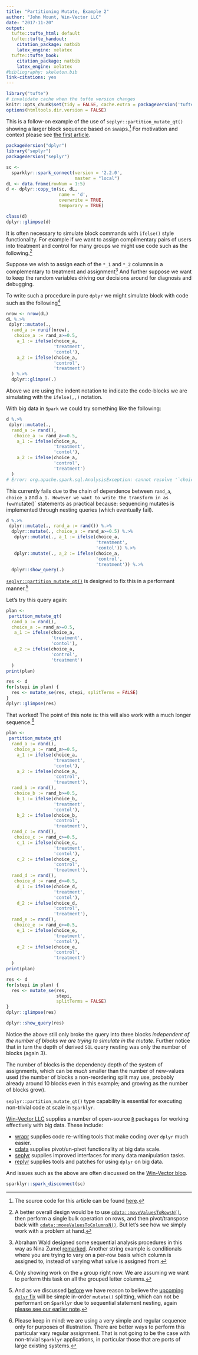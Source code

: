 ```yaml
---
title: "Partitioning Mutate, Example 2"
author: "John Mount, Win-Vector LLC"
date: "2017-11-20"
output:
  tufte::tufte_html: default
  tufte::tufte_handout:
    citation_package: natbib
    latex_engine: xelatex
  tufte::tufte_book:
    citation_package: natbib
    latex_engine: xelatex
#bibliography: skeleton.bib
link-citations: yes
---
```


```r
library("tufte")
# invalidate cache when the tufte version changes
knitr::opts_chunk$set(tidy = FALSE, cache.extra = packageVersion('tufte'))
options(htmltools.dir.version = FALSE)
```

This is a follow-on example of the use of `seplyr::partition_mutate_qt()`
showing a larger block sequence based on swaps.^[The source code for this article can be found [here](https://github.com/WinVector/WinVector.github.io/blob/master/FluidData/partition_mutate_ex2.Rmd).]  For motivation and context please see
[the first article](http://winvector.github.io/FluidData/partition_mutate.html).


```r
packageVersion("dplyr")
library("seplyr")
packageVersion("seplyr")

sc <- 
  sparklyr::spark_connect(version = '2.2.0', 
                          master = "local")
dL <- data.frame(rowNum = 1:5)
d <- dplyr::copy_to(sc, dL, 
                    name = 'd',
                    overwrite = TRUE,
                    temporary = TRUE)

class(d)
dplyr::glimpse(d)
```

It is often necessary to simulate block commands with `ifelse()`
style functionality.  For example if we want to assign complimentary pairs
of users into treatment and control for many groups we might use code such as
the following.^[A better overall design would be to use 
[`cdata::moveValuesToRowsN()`](https://winvector.github.io/cdata/reference/moveValuesToRowsN.html),
then perform a single bulk operation on rows, and then pivot/transpose back
with [`cdata::moveValuesToColumnsN()`](https://winvector.github.io/cdata/reference/moveValuesToColumnsN.html).
But let's see how we simply work with a problem at hand.]

Suppose we wish to assign each of the `*_1` and `*_2` columns in a complementary
to treatment and assignment^[Abraham Wald designed some sequential analysis procedures
in this way as Nina Zumel [remarked](https://github.com/WinVector/ODSCWest2017/tree/master/MythsOfDataScience). Another string example is conditionals where you are trying to vary on a per-row basis which column is assigned to, instead of varying what value is assigned from.]
And further suppose we want to keep the random variables driving our decisions
around for diagnosis and debugging.

To write such a procedure in pure `dplyr` we might simulate block with code such
as the following^[Only showing work on the `a` group right now. We are assuming
we want to perform this task on all the grouped letter columns.]

```r
nrow <- nrow(dL)
dL %.>% 
 dplyr::mutate(., 
  rand_a := runif(nrow),
   choice_a := rand_a>=0.5,
    a_1 := ifelse(choice_a, 
                  'treatment', 
                  'contol'),
    a_2 := ifelse(choice_a, 
                  'control', 
                  'treatment')
  ) %.>%
  dplyr::glimpse(.)
```

Above we are using the indent notation to indicate the code-blocks we are simulating
with the `ifelse(,,)` notation.

With big data in `Spark` we could try something like the following:

```r
d %.>% 
 dplyr::mutate(., 
  rand_a := rand(),
   choice_a := rand_a>=0.5,
    a_1 := ifelse(choice_a, 
                  'treatment', 
                  'contol'),
    a_2 := ifelse(choice_a, 
                  'control', 
                  'treatment')
  )
# Error: org.apache.spark.sql.AnalysisException: cannot resolve '`choice_a`' ...
```

This currently fails due to the chain of dependence between `rand_a`, `choice_a` and `a_1.
However we want to write the transform in as few `mutate()` statements as practical because:
sequencing mutates is implemented through nesting queries (which eventually fail).

```r
d %.>% 
 dplyr::mutate(., rand_a := rand()) %.>%
  dplyr::mutate(., choice_a := rand_a>=0.5) %.>%
   dplyr::mutate(., a_1 := ifelse(choice_a, 
                                  'treatment', 
                                  'contol')) %.>%
   dplyr::mutate(., a_2 := ifelse(choice_a, 
                                  'control', 
                                  'treatment')) %.>%
  dplyr::show_query(.)
```

[`seplyr::partition_mutate_qt()`](https://github.com/WinVector/seplyr) is designed to fix this in a performant manner.^[
And as we discussed [before](http://winvector.github.io/FluidData/partition_mutate.html)
we have reason to believe the [upcoming `dplyr` fix](https://github.com/tidyverse/dbplyr/commit/36a44cd4b5f70bc06fb004e7787157165766d091)
will be simple in-order `mutate()` splitting, which can not be performant on `Sparklyr`
due to sequential statement nesting, again [please see our earlier note](https://github.com/rstudio/sparklyr/issues/1026).]

Let's try this query again:

```r
plan <- 
 partition_mutate_qt(
  rand_a := rand(),
  choice_a := rand_a>=0.5,
   a_1 := ifelse(choice_a, 
                 'treatment', 
                 'contol'),
   a_2 := ifelse(choice_a, 
                 'control', 
                 'treatment')
  )
print(plan)

res <- d
for(stepi in plan) {
  res <- mutate_se(res, stepi, splitTerms = FALSE)
}
dplyr::glimpse(res)
```

That worked!  The point of this note is: this will also work with a much longer
sequence.^[Please keep in mind: we are using a very simple and regular sequence only
for purposes of illustration.  There are better ways to perform this particular
vary regular assignment.  That is not going to be the case with non-trivial
`Sparklyr` applications, in particular those that are ports of large existing
systems.]

```r
plan <- 
 partition_mutate_qt(
  rand_a := rand(),
   choice_a := rand_a>=0.5,
    a_1 := ifelse(choice_a, 
                  'treatment', 
                  'contol'),
    a_2 := ifelse(choice_a, 
                  'control', 
                  'treatment'),
  rand_b := rand(),
   choice_b := rand_b>=0.5,
    b_1 := ifelse(choice_b, 
                  'treatment', 
                  'contol'),
    b_2 := ifelse(choice_b, 
                  'control', 
                  'treatment'),
  rand_c := rand(),
   choice_c := rand_c>=0.5,
    c_1 := ifelse(choice_c, 
                  'treatment', 
                  'contol'),
    c_2 := ifelse(choice_c, 
                  'control', 
                  'treatment'),
  rand_d := rand(),
   choice_d := rand_d>=0.5,
    d_1 := ifelse(choice_d, 
                  'treatment', 
                  'contol'),
    d_2 := ifelse(choice_d, 
                  'control', 
                  'treatment'),
  rand_e := rand(),
   choice_e := rand_e>=0.5,
    e_1 := ifelse(choice_e, 
                  'treatment', 
                  'contol'),
    e_2 := ifelse(choice_e, 
                  'control', 
                  'treatment')
  )
print(plan)

res <- d
for(stepi in plan) {
  res <- mutate_se(res, 
                   stepi, 
                   splitTerms = FALSE)
}
dplyr::glimpse(res)

dplyr::show_query(res)
```

Notice the above still only broke the query into three blocks *independent of
the number of blocks we are trying to simulate in the mutate*. Further notice that
in turn the depth of derived `SQL` query nesting was only the number of blocks (again 3).

The number of
blocks is the dependency depth of the system of assignments, which can be 
*much* smaller than the number of new-values used (the number of blocks a 
non-reordering split may use, probably already around 10 blocks even in this example; 
and growing as the number of blocks grow).

`seplyr::partition_mutate_qt()` type capability is
essential for executing non-trivial code at scale in `Sparklyr`.

[Win-Vector LLC](http://www.win-vector.com/) supplies a number of open-source
[`R`](https://www.r-project.org) packages for working effectively with big data.
These include:

  * [wrapr](https://winvector.github.io/wrapr/) supplies code re-writing tools that make coding *over* `dplyr` much easier.
  * [cdata](https://winvector.github.io/cdata/) supplies pivot/un-pivot functionality at big data scale.
  * [seplyr](https://winvector.github.io/seplyr/) supplies improved interfaces for many data manipulation tasks.
  * [replyr](https://winvector.github.io/replyr/) supplies tools and patches for using `dplyr` on big data.

And issues such as the above are often discussed on the [Win-Vector blog](http://www.win-vector.com/blog/).

```r
sparklyr::spark_disconnect(sc)
```
